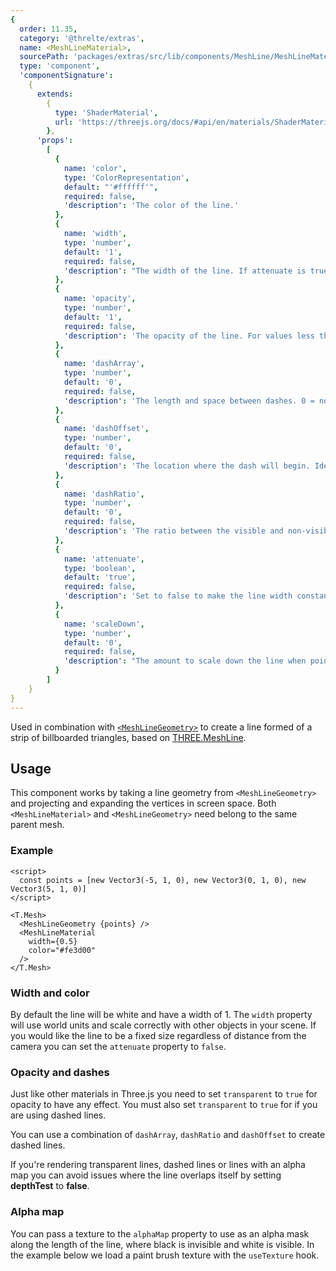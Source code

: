 ```yaml
---
{
  order: 11.35,
  category: '@threlte/extras',
  name: <MeshLineMaterial>,
  sourcePath: 'packages/extras/src/lib/components/MeshLine/MeshLineMaterial.svelte',
  type: 'component',
  'componentSignature':
    {
      extends:
        {
          type: 'ShaderMaterial',
          url: 'https://threejs.org/docs/#api/en/materials/ShaderMaterial'
        },
      'props':
        [
          {
            name: 'color',
            type: 'ColorRepresentation',
            default: "'#ffffff'",
            required: false,
            'description': 'The color of the line.'
          },
          {
            name: 'width',
            type: 'number',
            default: '1',
            required: false,
            'description': "The width of the line. If attenuate is true it's world units, otherwise it's screen pixels."
          },
          {
            name: 'opacity',
            type: 'number',
            default: '1',
            required: false,
            'description': 'The opacity of the line. For values less than 1 transparent must be set to true.'
          },
          {
            name: 'dashArray',
            type: 'number',
            default: '0',
            required: false,
            'description': 'The length and space between dashes. 0 = no dash.'
          },
          {
            name: 'dashOffset',
            type: 'number',
            default: '0',
            required: false,
            'description': 'The location where the dash will begin. Ideal to animate the line.'
          },
          {
            name: 'dashRatio',
            type: 'number',
            default: '0',
            required: false,
            'description': 'The ratio between the visible and non-visible sections of the dash.'
          },
          {
            name: 'attenuate',
            type: 'boolean',
            default: 'true',
            required: false,
            'description': 'Set to false to make the line width constant regardless distance.'
          },
          {
            name: 'scaleDown',
            type: 'number',
            default: '0',
            required: false,
            'description': "The amount to scale down the line when points are close together. 0 = don't scale."
          }
        ]
    }
}
---
```


Used in combination with [`<MeshLineGeometry>`](/docs/reference/extras/meshline-geometry) to create a line formed of a strip of billboarded triangles, based on <a href="https://github.com/spite/THREE.MeshLine" target="_blank">THREE.MeshLine</a>.

<Example path="extras/meshline-material/animated" />

## Usage

This component works by taking a line geometry from `<MeshLineGeometry>` and projecting and expanding the vertices in screen space.
Both `<MeshLineMaterial>` and `<MeshLineGeometry>` need belong to the same parent mesh.

### Example

```svelte
<script>
  const points = [new Vector3(-5, 1, 0), new Vector3(0, 1, 0), new Vector3(5, 1, 0)]
</script>

<T.Mesh>
  <MeshLineGeometry {points} />
  <MeshLineMaterial
    width={0.5}
    color="#fe3d00"
  />
</T.Mesh>
```

### Width and color

By default the line will be white and have a width of 1.
The `width` property will use world units and scale correctly with other objects in your scene.
If you would like the line to be a fixed size regardless of distance from the camera you can set the `attenuate` property to `false`.

### Opacity and dashes

Just like other materials in Three.js you need to set `transparent` to `true` for opacity to have any effect.
You must also set `transparent` to `true` for if you are using dashed lines.

You can use a combination of `dashArray`, `dashRatio` and `dashOffset` to create dashed lines.

<Tip type="tip">
  If you're rendering transparent lines, dashed lines or lines with an alpha map you can avoid
  issues where the line overlaps itself by setting <b>depthTest</b> to <b>false</b>.
</Tip>

### Alpha map

You can pass a texture to the `alphaMap` property to use as an alpha mask along the length of the line, where black is invisible and white is visible.
In the example below we load a paint brush texture with the `useTexture` hook.

<Example path="extras/meshline-material/alpha-map" />
